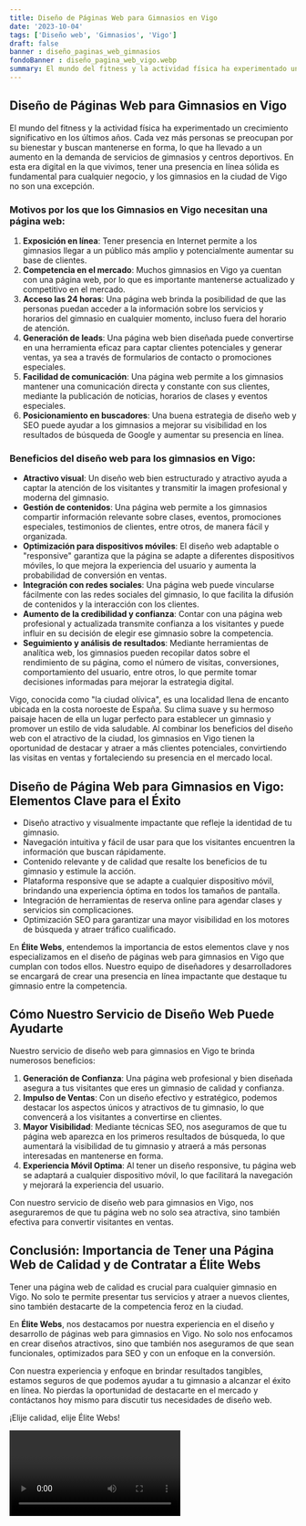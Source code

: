 ```yaml
---
title: Diseño de Páginas Web para Gimnasios en Vigo
date: '2023-10-04'
tags: ['Diseño web', 'Gimnasios', 'Vigo']
draft: false
banner : diseño_paginas_web_gimnasios
fondoBanner : diseño_pagina_web_vigo.webp
summary: El mundo del fitness y la actividad física ha experimentado un crecimiento significativo en los últimos años. Cada vez más personas se preocupan por su bienestar y buscan mantenerse en forma, lo que ha llevado a un aumento en la demanda de servicios de gimnasios y centros deportivos. En esta era digital en la que vivimos, tener una presencia en línea sólida es fundamental para cualquier negocio, y los gimnasios en la ciudad de Vigo no son una excepción.
---
```


## **Diseño de Páginas Web para Gimnasios en Vigo**

El mundo del fitness y la actividad física ha experimentado un crecimiento significativo en los últimos años. Cada vez más personas se preocupan por su bienestar y buscan mantenerse en forma, lo que ha llevado a un aumento en la demanda de servicios de gimnasios y centros deportivos. En esta era digital en la que vivimos, tener una presencia en línea sólida es fundamental para cualquier negocio, y los gimnasios en la ciudad de Vigo no son una excepción.

### **Motivos por los que los Gimnasios en Vigo necesitan una página web:**
1. **Exposición en línea**: Tener presencia en Internet permite a los gimnasios llegar a un público más amplio y potencialmente aumentar su base de clientes.
2. **Competencia en el mercado**: Muchos gimnasios en Vigo ya cuentan con una página web, por lo que es importante mantenerse actualizado y competitivo en el mercado.
3. **Acceso las 24 horas**: Una página web brinda la posibilidad de que las personas puedan acceder a la información sobre los servicios y horarios del gimnasio en cualquier momento, incluso fuera del horario de atención.
4. **Generación de leads**: Una página web bien diseñada puede convertirse en una herramienta eficaz para captar clientes potenciales y generar ventas, ya sea a través de formularios de contacto o promociones especiales.
5. **Facilidad de comunicación**: Una página web permite a los gimnasios mantener una comunicación directa y constante con sus clientes, mediante la publicación de noticias, horarios de clases y eventos especiales.
6. **Posicionamiento en buscadores**: Una buena estrategia de diseño web y SEO puede ayudar a los gimnasios a mejorar su visibilidad en los resultados de búsqueda de Google y aumentar su presencia en línea.

### **Beneficios del diseño web para los gimnasios en Vigo:**
- **Atractivo visual**: Un diseño web bien estructurado y atractivo ayuda a captar la atención de los visitantes y transmitir la imagen profesional y moderna del gimnasio.
- **Gestión de contenidos**: Una página web permite a los gimnasios compartir información relevante sobre clases, eventos, promociones especiales, testimonios de clientes, entre otros, de manera fácil y organizada.
- **Optimización para dispositivos móviles**: El diseño web adaptable o "responsive" garantiza que la página se adapte a diferentes dispositivos móviles, lo que mejora la experiencia del usuario y aumenta la probabilidad de conversión en ventas.
- **Integración con redes sociales**: Una página web puede vincularse fácilmente con las redes sociales del gimnasio, lo que facilita la difusión de contenidos y la interacción con los clientes.
- **Aumento de la credibilidad y confianza**: Contar con una página web profesional y actualizada transmite confianza a los visitantes y puede influir en su decisión de elegir ese gimnasio sobre la competencia.
- **Seguimiento y análisis de resultados**: Mediante herramientas de analítica web, los gimnasios pueden recopilar datos sobre el rendimiento de su página, como el número de visitas, conversiones, comportamiento del usuario, entre otros, lo que permite tomar decisiones informadas para mejorar la estrategia digital.

Vigo, conocida como "la ciudad olívica", es una localidad llena de encanto ubicada en la costa noroeste de España. Su clima suave y su hermoso paisaje hacen de ella un lugar perfecto para establecer un gimnasio y promover un estilo de vida saludable. Al combinar los beneficios del diseño web con el atractivo de la ciudad, los gimnasios en Vigo tienen la oportunidad de destacar y atraer a más clientes potenciales, convirtiendo las visitas en ventas y fortaleciendo su presencia en el mercado local.

<GifSeo />

<Cta />

## Diseño de Página Web para Gimnasios en Vigo: Elementos Clave para el Éxito

- Diseño atractivo y visualmente impactante que refleje la identidad de tu gimnasio.
- Navegación intuitiva y fácil de usar para que los visitantes encuentren la información que buscan rápidamente.
- Contenido relevante y de calidad que resalte los beneficios de tu gimnasio y estimule la acción.
- Plataforma responsive que se adapte a cualquier dispositivo móvil, brindando una experiencia óptima en todos los tamaños de pantalla.
- Integración de herramientas de reserva online para agendar clases y servicios sin complicaciones.
- Optimización SEO para garantizar una mayor visibilidad en los motores de búsqueda y atraer tráfico cualificado.

En **Élite Webs**, entendemos la importancia de estos elementos clave y nos especializamos en el diseño de páginas web para gimnasios en Vigo que cumplan con todos ellos. Nuestro equipo de diseñadores y desarrolladores se encargará de crear una presencia en línea impactante que destaque tu gimnasio entre la competencia.

## Cómo Nuestro Servicio de Diseño Web Puede Ayudarte

Nuestro servicio de diseño web para gimnasios en Vigo te brinda numerosos beneficios:

1. **Generación de Confianza**: Una página web profesional y bien diseñada asegura a tus visitantes que eres un gimnasio de calidad y confianza.
2. **Impulso de Ventas**: Con un diseño efectivo y estratégico, podemos destacar los aspectos únicos y atractivos de tu gimnasio, lo que convencerá a los visitantes a convertirse en clientes.
3. **Mayor Visibilidad**: Mediante técnicas SEO, nos aseguramos de que tu página web aparezca en los primeros resultados de búsqueda, lo que aumentará la visibilidad de tu gimnasio y atraerá a más personas interesadas en mantenerse en forma.
4. **Experiencia Móvil Optima**: Al tener un diseño responsive, tu página web se adaptará a cualquier dispositivo móvil, lo que facilitará la navegación y mejorará la experiencia del usuario.

Con nuestro servicio de diseño web para gimnasios en Vigo, nos aseguraremos de que tu página web no solo sea atractiva, sino también efectiva para convertir visitantes en ventas.

## Conclusión: Importancia de Tener una Página Web de Calidad y de Contratar a Élite Webs

Tener una página web de calidad es crucial para cualquier gimnasio en Vigo. No solo te permite presentar tus servicios y atraer a nuevos clientes, sino también destacarte de la competencia feroz en la ciudad.

En **Élite Webs**, nos destacamos por nuestra experiencia en el diseño y desarrollo de páginas web para gimnasios en Vigo. No solo nos enfocamos en crear diseños atractivos, sino que también nos aseguramos de que sean funcionales, optimizados para SEO y con un enfoque en la conversión.

Con nuestra experiencia y enfoque en brindar resultados tangibles, estamos seguros de que podemos ayudar a tu gimnasio a alcanzar el éxito en línea. No pierdas la oportunidad de destacarte en el mercado y contáctanos hoy mismo para discutir tus necesidades de diseño web.

¡Elije calidad, elije Élite Webs!

<Video />

<CtaBot job='Gimnasios' city='Vigo'/>

<Gmaps query='Vigo+españa+maps' />
